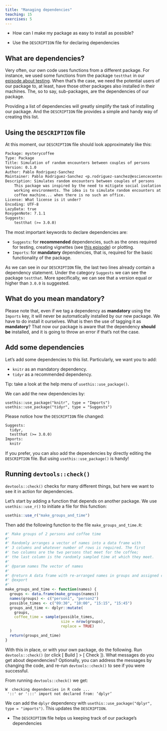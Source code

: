 ```yaml
---
title: "Managing dependencies"
teaching: 15
exercises: 5
---
```


::: questions
- How can I make my package as easy to install as possible?
:::

::: objectives
- Use the `DESCRIPTION` file for declaring dependencies
:::


## What are dependencies?

Very often, our own code uses functions from a different package.
For instance, we used some functions from the package `testthat` in our [episode about testing](testing.Rmd).
When that's the case, we need the potential users of our package to, at least, have those other packages also installed in their machines.
The, so to say, sub-packages, are the dependencies of our package.

Providing a list of dependencies will greatly simplify the task of installing our package.
And the `DESCRIPTION` file provides a simple and handy way of creating this list.

## Using the `DESCRIPTION` file

At this moment, our `DESCRIPTION` file should look approximately like this:

```txt
Package: mysterycoffee
Type: Package
Title: Simulation of random encounters between couples of persons
Version: 0.1.0
Author: Pablo Rodriguez-Sanchez
Maintainer: Pablo Rodriguez-Sanchez <p.rodriguez-sanchez@esciencecenter.nl>
Description: Simulates random encounters between couples of persons
    This package was inspired by the need to mitigate social isolation in remote
    working environments. The idea is to simulate random encounters at the office's
    coffee machine... when there is no such an office.
License: What license is it under?
Encoding: UTF-8
LazyData: true
RoxygenNote: 7.1.1
Suggests:
    testthat (>= 3.0.0)
```

The most important keywords to declare dependencies are:

- `Suggests`: for **recommended** dependencies, such as the ones required for testing, creating vignettes (see [this episode](vignettes.Rmd)) or plotting.
- `Imports`: for **mandatory** dependencies, that is, required for the basic functionality of the package.

As we can see in our `DESCRIPTION` file, the last two lines already contain a dependency statement.
Under the category `Suggests` we can see the package `testthat`.
More specifically, we can see that a version equal or higher than `3.0.0` is suggested.

::: callout
## What do you mean mandatory?
Please note that, even if we tag a dependency as **mandatory** using the `Imports` key, it will never be automatically installed by our new package.
We have to do install it ourselves.
What is then the use of tagging it as **mandatory**?
That now our package is aware that the dependency **should be** installed, and it is going to throw an error if that's not the case.
:::

::: challenge
## Add some dependencies
Let's add some dependencies to this list.
Particularly, we want you to add:

- `knitr` as an mandatory dependency.
- `tidyr` as a recommended dependency.

:::: hint
Tip: take a look at the help menu of `usethis::use_package()`.
:::

:::: solution
We can add the new dependencies by:
```
usethis::use_package("knitr", type = "Imports")
usethis::use_package("tidyr", type = "Suggests")
```

Please notice how the `DESCRIPTION` file changed:

```txt
Suggests:
  tidyr,
  testthat (>= 3.0.0)
Imports:
  knitr
```

If you prefer, you can also add the dependencies by directly editing the `DESCRIPTION` file.
But using `usethis::use_package()` is handy!
::::
:::

## Running `devtools::check()`

`devtools::check()` checks for many different things, but here we want to see it in action for dependencies. 

Let's start by adding a function that depends on another package.
We use `usethis::use_r()` to initiate a file for this function:

```r
usethis::use_r("make_groups_and_time")
```

Then add the following function to the file `make_groups_and_time.R`:
```r
#' Make groups of 2 persons and coffee time
#'
#' Randomly arranges a vector of names into a data frame with
#' 3 columns and whatever number of rows is required. The first
#' two columns are the two persons that meet for the coffee; 
#' the last column is the randomly sampled time at which they meet.
#'
#' @param names The vector of names
#'
#' @return A data frame with re-arranged names in groups and assigned coffee time.
#' @export
#'
make_groups_and_time <- function(names) {
  groups <- data.frame(make_groups(names))
  names(groups) <- c("person1", "person2")
  possible_times <- c("09:30", "10:00", "15:15", "15:45")
  groups_and_time <- dplyr::mutate(
    groups,
    coffee_time = sample(possible_times, 
                         size = nrow(groups), 
                         replace = TRUE)
  )
  return(groups_and_time)
}
```

::: challenge
With this in place, or with your own package, do the following.
Run `devtools::check()` (or click [ Build ] > [ Check ]).
What messages do you get about dependencies?
Optionally, you can address the messages by changing the code, and re-run `devtools::check()` to see if you were successful. 

:::: solution
From running `devtools::check()` we get:
``` output
W  checking dependencies in R code ...
 '::' or ':::' import not declared from: ‘dplyr’
```

We can add the `dplyr` dependency with `usethis::use_package("dplyr", type = "imports")`. This updates the `DESCRIPTION`. 
::::
:::


::: keypoints
- The `DESCRIPTION` file helps us keeping track of our package's dependencies
:::
